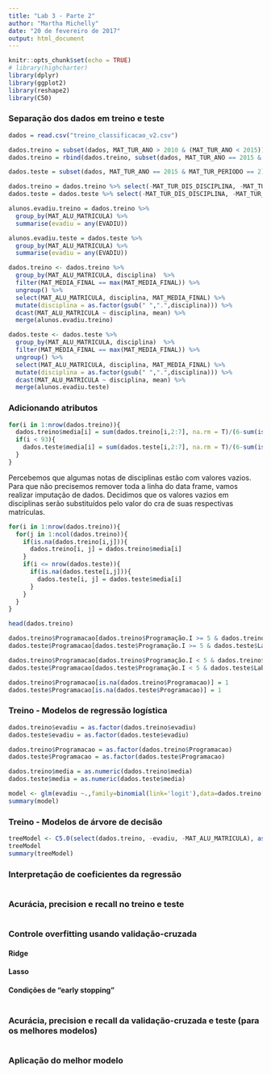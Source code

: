 ```yaml
---
title: "Lab 3 - Parte 2"
author: "Martha Michelly"
date: "20 de fevereiro de 2017"
output: html_document
---
```


```r
knitr::opts_chunk$set(echo = TRUE)
# library(highcharter)
library(dplyr)
library(ggplot2)
library(reshape2)
library(C50)
```

### Separação dos dados em treino e teste

```r
dados = read.csv("treino_classificacao_v2.csv")

dados.treino = subset(dados, MAT_TUR_ANO > 2010 & (MAT_TUR_ANO < 2015))
dados.treino = rbind(dados.treino, subset(dados, MAT_TUR_ANO == 2015 & MAT_TUR_PERIODO == 1))

dados.teste = subset(dados, MAT_TUR_ANO == 2015 & MAT_TUR_PERIODO == 2)

dados.treino = dados.treino %>% select(-MAT_TUR_DIS_DISCIPLINA, -MAT_TUR_ANO, -MAT_TUR_PERIODO) %>% filter(!is.na(MAT_MEDIA_FINAL))
dados.teste = dados.teste %>% select(-MAT_TUR_DIS_DISCIPLINA, -MAT_TUR_ANO, -MAT_TUR_PERIODO) %>% filter(!is.na(MAT_MEDIA_FINAL))

alunos.evadiu.treino = dados.treino %>%
  group_by(MAT_ALU_MATRICULA) %>%
  summarise(evadiu = any(EVADIU))

alunos.evadiu.teste = dados.teste %>%
  group_by(MAT_ALU_MATRICULA) %>%
  summarise(evadiu = any(EVADIU))

dados.treino <- dados.treino %>%
  group_by(MAT_ALU_MATRICULA, disciplina)  %>%
  filter(MAT_MEDIA_FINAL == max(MAT_MEDIA_FINAL)) %>%
  ungroup() %>%
  select(MAT_ALU_MATRICULA, disciplina, MAT_MEDIA_FINAL) %>% 
  mutate(disciplina = as.factor(gsub(" ",".",disciplina))) %>%
  dcast(MAT_ALU_MATRICULA ~ disciplina, mean) %>%
  merge(alunos.evadiu.treino)

dados.teste <- dados.teste %>%
  group_by(MAT_ALU_MATRICULA, disciplina)  %>%
  filter(MAT_MEDIA_FINAL == max(MAT_MEDIA_FINAL)) %>%
  ungroup() %>%
  select(MAT_ALU_MATRICULA, disciplina, MAT_MEDIA_FINAL) %>% 
  mutate(disciplina = as.factor(gsub(" ",".",disciplina))) %>%
  dcast(MAT_ALU_MATRICULA ~ disciplina, mean) %>%
  merge(alunos.evadiu.teste)
```

### Adicionando atributos

```r

for(i in 1:nrow(dados.treino)){
  dados.treino$media[i] = sum(dados.treino[i,2:7], na.rm = T)/(6-sum(is.na(dados.treino[i,2:7])))
  if(i < 93){
    dados.teste$media[i] = sum(dados.teste[i,2:7], na.rm = T)/(6-sum(is.na(dados.treino[i,2:7])))
  }
}

```

Percebemos que algumas notas de disciplinas estão com valores vazios. Para que não precisemos remover toda a linha do data frame, vamos realizar imputação de dados. Decidimos que os valores vazios em disciplinas serão substituídos pelo valor do cra de suas respectivas matrículas.

```r
for(i in 1:nrow(dados.treino)){
  for(j in 1:ncol(dados.treino)){
    if(is.na(dados.treino[i,j])){
      dados.treino[i, j] = dados.treino$media[i]
    }
    if(i <= nrow(dados.teste)){
      if(is.na(dados.teste[i,j])){
        dados.teste[i, j] = dados.teste$media[i]
      }
    }
  }
}

head(dados.treino)
```

```r
dados.treino$Programacao[dados.treino$Programação.I >= 5 & dados.treino$Laboratório.de.Programação.I >= 5 ] = 0
dados.teste$Programacao[dados.teste$Programação.I >= 5 & dados.teste$Laboratório.de.Programação.I >= 5 ] = 0

dados.treino$Programacao[dados.treino$Programação.I < 5 & dados.treino$Laboratório.de.Programação.I < 5 ] = 2
dados.teste$Programacao[dados.teste$Programação.I < 5 & dados.teste$Laboratório.de.Programação.I < 5 ] = 2

dados.treino$Programacao[is.na(dados.treino$Programacao)] = 1 
dados.teste$Programacao[is.na(dados.teste$Programacao)] = 1
```
### Treino - Modelos de regressão logística

```r
dados.treino$evadiu = as.factor(dados.treino$evadiu)
dados.teste$evadiu = as.factor(dados.teste$evadiu)

dados.treino$Programacao = as.factor(dados.treino$Programacao)
dados.teste$Programacao = as.factor(dados.teste$Programacao)

dados.treino$media = as.numeric(dados.treino$media)
dados.teste$media = as.numeric(dados.teste$media)

model <- glm(evadiu ~.,family=binomial(link='logit'),data=dados.treino[,2:ncol(dados.treino)])
summary(model)

```

### Treino - Modelos de árvore de decisão

```r

treeModel <- C5.0(select(dados.treino, -evadiu, -MAT_ALU_MATRICULA), as.factor(dados.treino$evadiu))
treeModel
summary(treeModel)

```

### Interpretação de coeficientes da regressão

```r

```

### Acurácia, precision e recall no treino e teste

```r

```

### Controle overfitting usando validação-cruzada

#### Ridge

#### Lasso

#### Condições de "early stopping"

```r

```

### Acurácia, precision e recall da validação-cruzada e teste (para os melhores modelos)

```r

```

### Aplicação do melhor modelo

```r

```